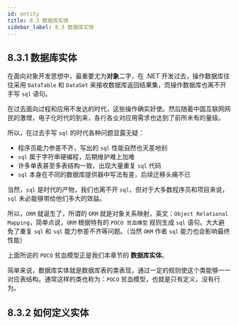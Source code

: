 ```yaml
---
id: entity
title: 8.3 数据库实体
sidebar_label: 8.3 数据库实体
---
```


## 8.3.1 数据库实体

在面向对象开发思想中，最重要尤为**对象**二字，在 .NET 开发过去，操作数据库往往采用 `DataTable` 和 `DataSet` 来接收数据库返回结果集，而操作数据库也离不开手写 `sql` 语句。

在过去面向过程和应用不发达的时代，这些操作确实好使。然后随着中国互联网网民的激增，电子化时代的到来，各行各业对应用需求也达到了前所未有的量级。

所以，在过去手写 `sql` 的时代各种问题显露无疑：
- 程序员能力参差不齐，写出的 `sql` 性能自然也天差地别
- `sql` 属于字符串硬编程，后期维护难上加难
- 许多单表甚至多表结构一致，出现大量重复 `sql` 代码
- `sql` 本身在不同的数据库提供器中写法有差，后续迁移头痛不已

当然，`sql` 是时代的产物，我们也离不开 `sql`，但对于大多数程序员和项目来说，`sql` 未必能够带给他们多大的效益。

所以，`ORM` 就诞生了，所谓的 `ORM` 就是对象关系映射，英文：`Object Relational Mapping`，简单点说，`ORM` 根据特有的 `POCO 贫血模型` 规则生成 `sql` 语句。大大避免了重复 `sql` 和 `sql` 能力参差不齐等问题。（当然 `ORM` 作者 `sql` 能力也会影响最终性能）

上面所说的 `POCO` 贫血模型正是我们本章节的 **数据库实体**。

简单来说，数据库实体就是数据库表的类表现，通过一定的规则使这个类能够一一对应表结构。通常这样的类也称为：`POCO` 贫血模型，也就是只有定义，没有行为。

## 8.3.2 如何定义实体
